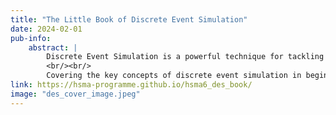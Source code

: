 ```yaml
---
title: "The Little Book of Discrete Event Simulation"
date: 2024-02-01
pub-info:
    abstract: |
        Discrete Event Simulation is a powerful technique for tackling queueing problems in your organisation - of which you might have more than you think! Learn how to create a simulated version of your diagnosis pathways, walk-in clinics, emergency departments and more in this book.
        <br/><br/>
        Covering the key concepts of discrete event simulation in beginner-friendly terms before moving on to coding your own simulations in Python using the SimPy package, you'll be identifying bottlenecks and testing out changes to resourcing and pathway designs in no time.
link: https://hsma-programme.github.io/hsma6_des_book/
image: "des_cover_image.jpeg"
---
```

